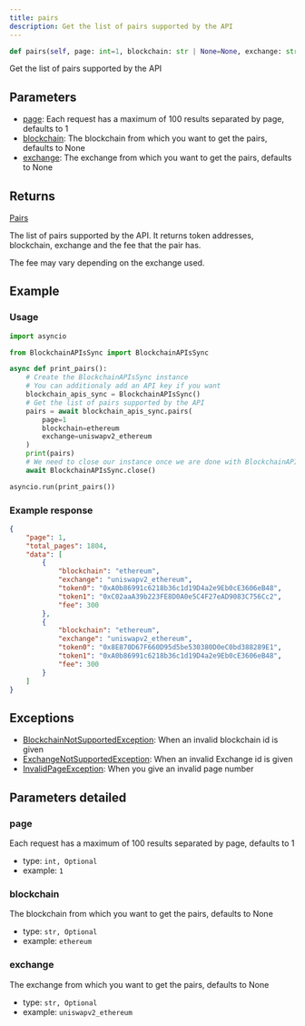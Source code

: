 ```yaml
---
title: pairs
description: Get the list of pairs supported by the API
---
```



```py
def pairs(self, page: int=1, blockchain: str | None=None, exchange: str | None=None) -> Pairs:
```
Get the list of pairs supported by the API

## Parameters

 - [page](#page): Each request has a maximum of 100 results separated by page, defaults to 1
 - [blockchain](#blockchain): The blockchain from which you want to get the pairs, defaults to None
 - [exchange](#exchange): The exchange from which you want to get the pairs, defaults to None

## Returns

<CodeBlock language="python">
    <a href="/docs/python-sdk/models/Pairs">Pairs</a>
</CodeBlock>

The list of pairs supported by the API. It returns token addresses,
blockchain, exchange and the fee that the pair has.

The fee may vary depending on the exchange used.


## Example

### Usage

```py
import asyncio

from BlockchainAPIsSync import BlockchainAPIsSync

async def print_pairs():
    # Create the BlockchainAPIsSync instance
    # You can additionaly add an API key if you want
    blockchain_apis_sync = BlockchainAPIsSync()
    # Get the list of pairs supported by the API
    pairs = await blockchain_apis_sync.pairs(
        page=1
        blockchain=ethereum
        exchange=uniswapv2_ethereum
    )
    print(pairs)
    # We need to close our instance once we are done with BlockchainAPIs
    await BlockchainAPIsSync.close()

asyncio.run(print_pairs())
```

### Example response


```json
{
    "page": 1,
    "total_pages": 1804,
    "data": [
        {
            "blockchain": "ethereum",
            "exchange": "uniswapv2_ethereum",
            "token0": "0xA0b86991c6218b36c1d19D4a2e9Eb0cE3606eB48",
            "token1": "0xC02aaA39b223FE8D0A0e5C4F27eAD9083C756Cc2",
            "fee": 300
        },
        {
            "blockchain": "ethereum",
            "exchange": "uniswapv2_ethereum",
            "token0": "0x8E870D67F660D95d5be530380D0eC0bd388289E1",
            "token1": "0xA0b86991c6218b36c1d19D4a2e9Eb0cE3606eB48",
            "fee": 300
        }
    ]
}

```
## Exceptions

- [BlockchainNotSupportedException](/docs/python-sdk/exceptions/BlockchainNotSupportedException): When an invalid blockchain id is given
- [ExchangeNotSupportedException](/docs/python-sdk/exceptions/ExchangeNotSupportedException): When an invalid Exchange id is given
- [InvalidPageException](/docs/python-sdk/exceptions/InvalidPageException): When you give an invalid page number

## Parameters detailed
### page

Each request has a maximum of 100 results separated by page, defaults to 1
- type: `int, Optional`
- example: `1`

### blockchain

The blockchain from which you want to get the pairs, defaults to None
- type: `str, Optional`
- example: `ethereum`

### exchange

The exchange from which you want to get the pairs, defaults to None
- type: `str, Optional`
- example: `uniswapv2_ethereum`

